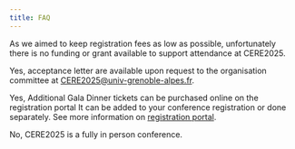 ```yaml
---
title: FAQ
---
```


::: {.callout-note title="Are there fundings or grants available to attend CERE2025?"}
As we aimed to keep registration fees as low as possible, unfortunately there is no funding or grant available to support attendance at CERE2025.
:::

::: {.callout-note title="Is it possible to have an acceptance letter for my VISA application?"}
Yes, acceptance letter are available upon request to the organisation committee at [CERE2025@univ-grenoble-alpes.fr](mailto:cere2025@univ-grenoble-alpes.fr).
:::

::: {.callout-note title="Can I bring a +1 to the Gala Dinner?"}
Yes, Additional Gala Dinner tickets can be purchased online on the registration portal It can be added to your conference registration or done separately. See more information on [registration portal](https://uga.azur-colloque.fr/inscription/en/232/inscription).
:::

::: {.callout-note title="Can I do my presentation online?"}
No, CERE2025 is a fully in person conference.
:::
